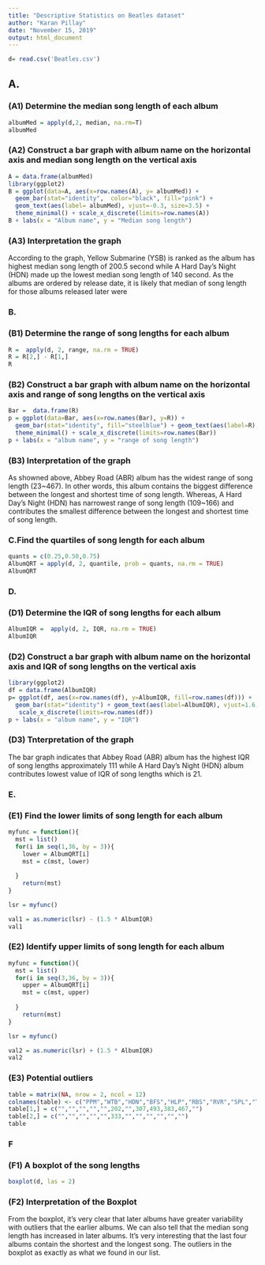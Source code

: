 ---
title: "Descriptive Statistics on Beatles dataset"
author: "Karan Pillay"
date: "November 15, 2019"
output: html_document
---

```{r}
d= read.csv('Beatles.csv')
```
## A. 
### (A1) Determine the median song length of each album
```{r}
albumMed = apply(d,2, median, na.rm=T)
albumMed
```
### (A2) Construct a bar graph with album name on the horizontal axis and median song length on the vertical axis
```{r}

A = data.frame(albumMed)
library(ggplot2)
B = ggplot(data=A, aes(x=row.names(A), y= albumMed)) +
  geom_bar(stat="identity",  color="black", fill="pink") +
  geom_text(aes(label= albumMed), vjust=-0.3, size=3.5) +
  theme_minimal() + scale_x_discrete(limits=row.names(A))
B + labs(x = "Album name", y = "Median song length") 
```
### (A3) Interpretation the graph
According to the graph, Yellow Submarine (YSB) is ranked as the album has highest median song length of 200.5 second while A Hard Day's Night (HDN) made up the lowest median song length of 140 second. As the albums are ordered by release date, it is likely that median of song length for those albums released later were 

### B.
### (B1) Determine the range of song lengths for each album
```{r}
R =  apply(d, 2, range, na.rm = TRUE)
R = R[2,] - R[1,]
R
```
### (B2) Construct a bar graph with album name on the horizontal axis and range of song lengths on the vertical axis
```{r}
Bar =  data.frame(R)
p = ggplot(data=Bar, aes(x=row.names(Bar), y=R)) +
  geom_bar(stat="identity", fill="steelblue") + geom_text(aes(label=R), vjust=1.6, color="white", size=3.5)+ 
  theme_minimal() + scale_x_discrete(limits=row.names(Bar))
p + labs(x = "album name", y = "range of song length")
```

### (B3) Interpretation of the graph
As showned above, Abbey Road (ABR) album has the widest range of song length (23~467). In other words, this album contains the biggest difference between the longest and shortest time of song length. Whereas, A Hard Day's Night (HDN) has narrowest range of song length (109~166) and contributes the smallest difference between the longest and shortest time of song length.

### C.Find the quartiles of song length for each album
```{r}
quants = c(0.25,0.50,0.75)
AlbumQRT = apply(d, 2, quantile, prob = quants, na.rm = TRUE)
AlbumQRT
```
### D.
### (D1) Determine the IQR of song lengths for each album
```{r}
AlbumIQR =  apply(d, 2, IQR, na.rm = TRUE)
AlbumIQR
```
### (D2) Construct a bar graph with album name on the horizontal axis and IQR of song lengths on the vertical axis
```{r}
library(ggplot2)
df = data.frame(AlbumIQR)
p= ggplot(df, aes(x=row.names(df), y=AlbumIQR, fill=row.names(df))) +
  geom_bar(stat="identity") + geom_text(aes(label=AlbumIQR), vjust=1.6, color="white", size=3.5) + theme_minimal() +
   scale_x_discrete(limits=row.names(df))
p + labs(x = "album name", y = "IQR")
```
### (D3) Tnterpretation of the graph
The bar graph indicates that Abbey Road (ABR) album has the highest IQR of song lengths approximately 111 while A Hard Day's Night (HDN) album contributes lowest value of IQR of song lengths which is 21.

### E.
### (E1) Find the lower limits of song length for each album
```{r}
myfunc = function(){
  mst = list()
  for(i in seq(1,36, by = 3)){
    lower = AlbumQRT[i]
    mst = c(mst, lower)
 
  }
    return(mst) 
}

lsr = myfunc()

val1 = as.numeric(lsr) - (1.5 * AlbumIQR)
val1
```
### (E2) Identify upper limits of song length for each album

```{r}
myfunc = function(){
  mst = list()
  for(i in seq(3,36, by = 3)){
    upper = AlbumQRT[i]
    mst = c(mst, upper)
 
  }
    return(mst) 
}

lsr = myfunc()

val2 = as.numeric(lsr) + (1.5 * AlbumIQR)
val2
```
### (E3) Potential outliers
```{r}
table = matrix(NA, nrow = 2, ncol = 12)
colnames(table) <- c("PPM","WTB","HDN","BFS","HLP","RBS","RVR","SPL","TBS","YSB","ABR","LIB")
table[1,] = c("","","","","",202,"",307,493,383,467,"")
table[2,] = c("","","","","",333,"","","","","","")
table
```

### F
###  (F1) A boxplot of the song lengths

```{r}
boxplot(d, las = 2)
```

### (F2) Interpretation of the Boxplot
From the boxplot, it's very clear that later albums have greater variability with outliers that the earlier albums. We can also tell that the median song length has increased in later albums. It's very interesting that the last four albums contain the shortest and the longest song. The outliers in the boxplot as exactly as what we found in our list.



